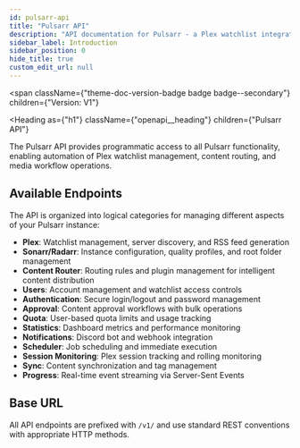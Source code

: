 ```yaml
---
id: pulsarr-api
title: "Pulsarr API"
description: "API documentation for Pulsarr - a Plex watchlist integration for Sonarr and Radarr"
sidebar_label: Introduction
sidebar_position: 0
hide_title: true
custom_edit_url: null
---
```



<span
  className={"theme-doc-version-badge badge badge--secondary"}
  children={"Version: V1"}
>
</span>

<Heading
  as={"h1"}
  className={"openapi__heading"}
  children={"Pulsarr API"}
>
</Heading>

The Pulsarr API provides programmatic access to all Pulsarr functionality, enabling automation of Plex watchlist management, content routing, and media workflow operations.

## Available Endpoints

The API is organized into logical categories for managing different aspects of your Pulsarr instance:

- **Plex**: Watchlist management, server discovery, and RSS feed generation
- **Sonarr/Radarr**: Instance configuration, quality profiles, and root folder management
- **Content Router**: Routing rules and plugin management for intelligent content distribution
- **Users**: Account management and watchlist access controls
- **Authentication**: Secure login/logout and password management
- **Approval**: Content approval workflows with bulk operations
- **Quota**: User-based quota limits and usage tracking
- **Statistics**: Dashboard metrics and performance monitoring
- **Notifications**: Discord bot and webhook integration
- **Scheduler**: Job scheduling and immediate execution
- **Session Monitoring**: Plex session tracking and rolling monitoring
- **Sync**: Content synchronization and tag management
- **Progress**: Real-time event streaming via Server-Sent Events

## Base URL

All API endpoints are prefixed with `/v1/` and use standard REST conventions with appropriate HTTP methods.


      